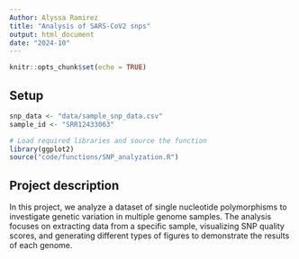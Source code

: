 ```yaml
---
Author: Alyssa Ramirez
title: "Analysis of SARS-CoV2 snps"
output: html_document
date: "2024-10"
---
```


```r
knitr::opts_chunk$set(echo = TRUE)
```


## Setup

```r
snp_data <- "data/sample_snp_data.csv"
sample_id <- "SRR12433063"
```

```r
# Load required libraries and source the function
library(ggplot2)
source("code/functions/SNP_analyzation.R")
```

## Project description
In this project, we analyze a dataset of single nucleotide polymorphisms to 
investigate genetic variation in multiple genome samples. The analysis focuses 
on extracting data from a specific sample, visualizing SNP quality scores, and
generating different types of figures to demonstrate the results of each
genome.

```r

```







